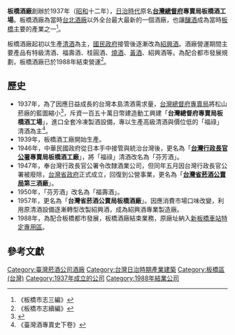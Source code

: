 '''板橋酒廠'''創辦於1937年（[[昭和|昭和]]十二年），[[台灣日治時期|日治時代]]原名'''[[臺灣總督府|台灣總督府]]專賣局板橋酒工場'''。板橋酒廠為當時[[華山1914文化創意產業園區|台北酒廠]]以外全台最大最新的一個酒廠，也讓[[釀酒|釀酒]]成為當時[[板橋區_(台灣)|板橋]]主要的產業之一<ref>《板橋市志三編》</ref>。

板橋酒廠起初以生產[[日本清酒|清酒]]為主，[[國民政府|國民政府]]接管後逐漸改為[[紹興酒|紹興酒]]。酒廠營運期間主要產品有特級清酒、福壽酒、桂圓酒、[[燒酒|燒酒]]、[[黃酒|黃酒]]、紹興酒等。為配合都市發展規劃，板橋酒廠已於1988年結束營運<ref>《板橋市志續編》</ref>。

== 歷史 ==
*1937年，為了因應日益成長的台灣本島清酒需求量，[[專賣局|台灣總督府專賣局]]將松山菸廠的藍圖縮小<ref>{{cite news|author=婁序平|title=東區的秘密花園～松菸|url=http://naturet.ngo.org.tw/issue/siA004.htm|work=|publisher=中華民國自然步道協會|accessdate=2016年3月5日|deadurl=yes|archiveurl=https://web.archive.org/web/20121030232941/http://naturet.ngo.org.tw/issue/siA004.htm|archivedate=2012年10月30日}}</ref>，斥資一百五十萬日幣建造動工興建「'''台灣總督府專賣局板橋酒工場'''」，進口全套冷凍製酒設備，專以生產高級清酒與價位低的「福祿」清酒為主<ref>《臺灣酒專賣史下卷》</ref>。
*1939年，板橋酒工廠開始生產。
*1946年，中華民國政府從日本手中接管與統治台灣後，更名為「'''[[台灣行政長官公署|台灣行政長官公署]]專賣局板橋酒工廠'''」，將「福祿」清酒改名為「芬芳酒」。
*1947年，奉台灣行政長官公署令改隸酒業公司，但同年五月因台灣行政長官公署被廢除，[[台灣省政府|台灣省政府]]正式成立，回復到公營事業，更名為「'''[[臺灣菸酒公司|台灣省菸酒公賣局]]第三酒廠'''」。
*1950年，「芬芳酒」改名為「福壽酒」。
*1957年，更名為「'''台灣省菸酒公賣局板橋酒廠'''」。因應消費市場口味改變，利用原清酒設備逐漸轉型改製紹興酒，成為紹興酒專業製造廠。
*1988年，為配合板橋都市發展，板橋酒廠結束業務，原廠址納入[[新板橋車站特定專用區|新板橋車站特定專用區]]。

== 參考文獻 ==
{{Reflist}}

{{Portal bar|台灣|台北|文化|政府}}

[[Category:臺灣菸酒公司酒廠|Category:臺灣菸酒公司酒廠]]
[[Category:台灣日治時期產業建築|Category:台灣日治時期產業建築]]
[[Category:板橋區_(台灣)|Category:板橋區 (台灣)]]
[[Category:1937年成立的公司|Category:1937年成立的公司]]
[[Category:1988年結業公司|Category:1988年結業公司]]